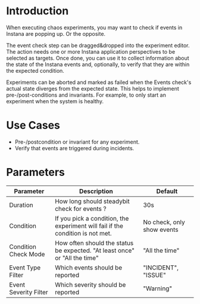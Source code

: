 # Introduction

When executing chaos experiments, you may want to check if events in Instana are popping up. Or the opposite.

The event check step can be dragged&dropped into the experiment editor. The action needs one or more Instana application perspectives to be selected as targets.
Once done, you can use it to collect information about the state of the Instana events and, optionally, to verify that they are within the expected condition.

Experiments can be aborted and marked as failed when the Events check's actual state diverges from the expected state.
This helps to implement pre-/post-conditions and invariants.
For example, to only start an experiment when the system is healthy.

# Use Cases

 - Pre-/postcondition or invariant for any experiment.
 - Verify that events are triggered during incidents.

# Parameters

| Parameter             | Description                                                                    | Default                    |
| ----------------------| ------------------------------------------------------------------------------ | -------------------------- |
| Duration              | How long should steadybit check for events  ?                                  | 30s                        |
| Condition             | If you pick a condition, the experiment will fail if the condition is not met. | No check, only show events |
| Condition Check Mode  | How often should the status be expected. "At least once" or "All the time"     | "All the time"             |
| Event Type Filter     | Which events should be reported                                                | "INCIDENT", "ISSUE"        |
| Event Severity Filter | Which severity should be reported                                              | "Warning"                  |